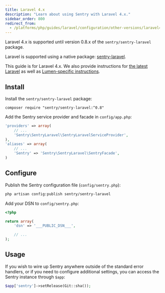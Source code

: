 ```yaml
---
title: Laravel 4.x
description: "Learn about using Sentry with Laravel 4.x."
sidebar_order: 800
redirect_from:
  - /platforms/php/guides/laravel/configuration/other-versions/laravel4/
---
```


<Note>

Laravel 4.x is supported until version 0.8.x of the `sentry/sentry-laravel` package.

</Note>

Laravel is supported using a native package: [sentry-laravel](https://github.com/getsentry/sentry-laravel).

This guide is for Laravel 4.x. We also provide instructions for [the latest Laravel](/platforms/php/guides/laravel/) as well as [Lumen-specific instructions](/platforms/php/guides/laravel/other-versions/lumen/).

## Install

Install the `sentry/sentry-laravel` package:

```shell
composer require "sentry/sentry-laravel:^0.8"
```

Add the Sentry service provider and facade in `config/app.php`:

```php {filename:config/app.php}
'providers' => array(
    // ...
    'Sentry\SentryLaravel\SentryLaravelServiceProvider',
),
'aliases' => array(
    // ...
    'Sentry' => 'Sentry\SentryLaravel\SentryFacade',
)
```

## Configure

Publish the Sentry configuration file (`config/sentry.php`):

```bash
php artisan config:publish sentry/sentry-laravel
```

Add your DSN to `config/sentry.php`:

```php {filename:config/sentry.php}
<?php

return array(
    'dsn' => '___PUBLIC_DSN___',

    // ...
);
```

## Usage

If you wish to wire up Sentry anywhere outside of the standard error handlers, or if you need to configure additional settings, you can access the Sentry instance through `$app`:

```php
$app['sentry']->setRelease(Git::sha());
```

<PageGrid nextPages header="Next Steps" />
